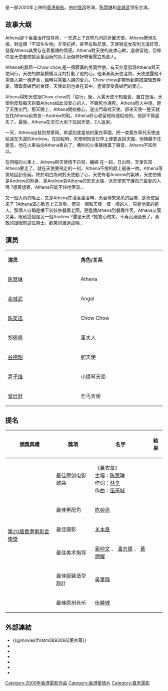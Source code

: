 {{Infobox Film
| name               = 薰衣草
| original_name      = ''{{lang|en|Lavender}}''
| image              = Lavender poster.jpg
| caption            = 
| director           = [[葉錦鴻|葉錦鴻]] 
| producer           = [[鍾珍|鍾珍]]
| producer_2         = 彭幼芳、張潛、陳耀華
| writer             = 葉錦鴻
| narrator           = 
| starring           = [[陈慧琳|陈慧琳]]<br />[[金城武|金城武]]<br />[[陈奕迅|陈奕迅]]
| music              = [[伍樂城|伍樂城]]
| maintheme          = 〈薰衣草〉／[[陈慧琳|陈慧琳]]
| cinematography     = [[關本良|關本良]]
| editing            = 李明文
| production_company = {{HK}} GH Pictures<br />{{HK}} UFO电影人制作有限公司
| distributor        = {{HK}} [[嘉禾电影有限公司|嘉禾电影有限公司]]<br />{{SGP}} Golden Village<br />{{us}} [[華納兄弟娛樂公司|華納兄弟娛樂公司]]
| released           = {{flagicon|Hong Kong}}　{{film date|2000|12|22}}<br>{{flagicon|Malaysia}}　{{start date|2001|2|8}}<br>{{flagicon|Germany}}[[柏林影展|柏林影展]]　{{start date|2001|2|17}}<br>{{flagicon|Taiwan}}　{{start date|2001|5|5}}<br>{{flagicon|South Korea}}　{{start date|2001|6|2}}<br>{{flagicon|Japan}}　{{start date|2003|1|25}}
| runtime            = 111 分鐘
| country            = {{香港電影產地}} 
| language           = 粵語
| budget             = 
| gross              = HK $14,554,221.00
| website            = [http://www.goldenharvest.com/lavender/index.html 电影官方网站]
| imdb_id            = tt0274626
}}

{{engname|《薰衣草》|''Lavender''}}是一部2000年上映的[[香港电影|香港电影]]。由[[叶锦鸿|叶锦鸿]]导演，[[陈慧琳|陈慧琳]]和[[金城武|金城武]]领衔主演。


== 故事大纲 ==
Athena是个香薰治疗班导师，一天遇上了误堕凡间的折翼天使。Athena驚惶失措，對這個「不知名生物」非常抗拒，甚至有點反感。天使對這女孩則充滿好奇，發覺Athena其實存在着複雜的情感。Athena對天使的哀求心軟，遂收留他，但條件是天使要做她香薰治療的助手及傷勢好轉後需立馬走人。

Athena的鄰居--Chow chow,是一個寂寞的男同性戀，有天無意發現Athena與天使同行，天使的帥氣模樣深深的打動了他的心。他漸漸與天使混熟，天使透露他不需像人類一樣進食，餓時只需要人類的愛心。Chow chow卻帶他到男妓店騷首弄姿，賺取貴婦們的金錢，天使此刻也樂在其中，盡情享受貴婦們的愛心。

Athena得知天使跟Chow chow的「惡行」後，大罵天使不知自愛，自甘墮落。天使則反駁每天對着Athena如此沒愛心的人，不餓死也凍死。Athena怒火中燒，趕了天使出門。那天晚上，Athena開始擔心，遂出門尋找天使。原來天使一整天就在找Athena前男友--Andrew的鞋，Athena好心收留他時送給他的，他卻不慎遺失了。最後，Athena在滂沱大雨下找回天使，2人返家。

一天，Athena出發到梵蒂岡，希望到達當地的薰衣草園，把一束薰衣草托天使送給遠在天邊的Andrew。在回程時，天使明知翌日早上便要返回天國，他掩藏不住愛意，他在火車站向Athena表白了，嘈吵的火車聲掩蓋了聲音，Athena不知所以。

在回程的火車上，Athena與天使情不自禁，纏綿 在一起。日出時，天使告知Athena要走了，就在天使要飛走的一刻，Athena不捨的獻上最後一吻。Athena落寞地回到車廂，終於明白為何對天使動了心，天使有着Andrew的氣味，天使彷彿是Andrew的附身，是Andrew對Athena的思念太强，派天使來守護自己最愛的人嗎 ?想着想着，Athena只能不住地落淚…

又一個大雨的晚上，又是Athena在浸香薰浴時，天台傳來熟悉的巨響…是天使回來了 ?Athena滿心歡喜上去查看，驚見一個和天使一模一樣的人，只是他真的是人。那個人自稱是樓下新裝修餐廳老闆，更邀請Athena到餐廳作客。Athena又驚又喜，眼前這個是另一個Andrew ?還是天使 ?她會心微笑，不再沉溺過去了，勇敢的跟眼前這位男士，歡笑的渡過這晚…

== 演员 ==
{|class="wikitable" width="60%"
|- style="background:cornflowerblue; color:white" align=center
|style="width:6%"|'''演员'''||style="width:6%"|'''角色/关系'''
|-
|[[陈慧琳|陈慧琳]]||Athena
|-
|[[金城武|金城武]]||Angel
|-
|[[陈奕迅|陈奕迅]]||Chow Chow
|-
|[[郑佩佩|郑佩佩]]||董夫人
|-
|[[谷德昭|谷德昭]]||肥天使
|-
|[[尹子维|尹子维]]||小提琴天使
|-
|[[曾灶财|曾灶财]]||乞丐天使
|}

== 提名 ==
{|class="wikitable" 
!頒獎典禮!!獎項!!名字!!結果
|-
|rowspan="6"|[[第20屆香港電影金像獎|第20屆香港電影金像獎]]||最佳原创电影歌曲 || 《薰衣草》<br>主唱：[[陈慧琳|陈慧琳]] <br>作词：[[林夕|林夕]]<br> 作曲：[[伍乐城|伍乐城]]||{{nom}}
|-
|最佳男配角 || [[陈奕迅|陈奕迅]]||{{nom}}
|-
|最佳摄影 || [[关本良|关本良]]||{{nom}}
|-
|最佳美术指导 || [[奚仲文|奚仲文]] 、 [[潘志偉|潘志偉]] 、 [[黃炳耀_(編劇)|黃炳耀]]||{{nom}}
|-
|最佳服裝造型設計 || [[吴里璐|吴里璐]]||{{nom}}
|-
|最佳原创音乐 || [[伍樂城|伍樂城]]||{{nom}}
|}

== 外部連結 ==
*{{@movies|fVatm0893066|薰衣草}}
*{{hkmdb title|8859|薰衣草}}
*{{douban|title=薰衣草}}
*{{Mtime|12355|薰衣草}}
*{{Amg movie|241988|薰衣草}}
*{{rotten-tomatoes|fan-yi-cho-lavender|薰衣草}}
*{{imdb title|0274626|薰衣草}}

{{陳慧琳}}
{{陳奕迅}}
[[Category:2000年香港電影作品|Category:2000年香港電影作品]]
[[Category:香港愛情片|Category:香港愛情片]]
[[Category:嘉禾電影|Category:嘉禾電影]]